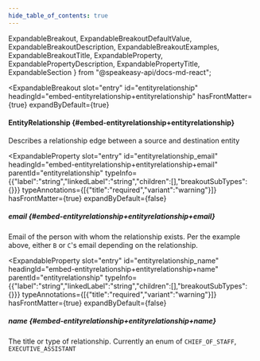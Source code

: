 ```yaml
---
hide_table_of_contents: true
---
```

  ExpandableBreakout,
  ExpandableBreakoutDefaultValue,
  ExpandableBreakoutDescription,
  ExpandableBreakoutExamples,
  ExpandableBreakoutTitle,
  ExpandableProperty,
  ExpandablePropertyDescription,
  ExpandablePropertyTitle,
  ExpandableSection
} from "@speakeasy-api/docs-md-react";

<ExpandableSection>

<ExpandableBreakout
  slot="entry"
  id="entityrelationship"
  headingId="embed-entityrelationship+entityrelationship"
  hasFrontMatter={true}
  expandByDefault={true}
>

<ExpandableBreakoutTitle slot="title">

#### EntityRelationship \{#embed-entityrelationship+entityrelationship\}

</ExpandableBreakoutTitle>

<ExpandableBreakoutDescription slot="description">

Describes a relationship edge between a source and destination entity

</ExpandableBreakoutDescription>

<ExpandableBreakoutExamples slot="examples">

</ExpandableBreakoutExamples>

<ExpandableBreakoutDefaultValue slot="defaultValue">

</ExpandableBreakoutDefaultValue>

</ExpandableBreakout>

<ExpandableProperty
  slot="entry"
  id="entityrelationship_email"
  headingId="embed-entityrelationship+entityrelationship+email"
  parentId="entityrelationship"
  typeInfo={{"label":"string","linkedLabel":"string","children":[],"breakoutSubTypes":{}}}
  typeAnnotations={[{"title":"required","variant":"warning"}]}
  hasFrontMatter={true}
  expandByDefault={false}
>

<ExpandablePropertyTitle slot="title">

##### email \{#embed-entityrelationship+entityrelationship+email\}

</ExpandablePropertyTitle>

<ExpandablePropertyDescription slot="description">

Email of the person with whom the relationship exists. Per the example above, either `B` or `C`'s email depending on the relationship.

</ExpandablePropertyDescription>

</ExpandableProperty>

<ExpandableProperty
  slot="entry"
  id="entityrelationship_name"
  headingId="embed-entityrelationship+entityrelationship+name"
  parentId="entityrelationship"
  typeInfo={{"label":"string","linkedLabel":"string","children":[],"breakoutSubTypes":{}}}
  typeAnnotations={[{"title":"required","variant":"warning"}]}
  hasFrontMatter={true}
  expandByDefault={false}
>

<ExpandablePropertyTitle slot="title">

##### name \{#embed-entityrelationship+entityrelationship+name\}

</ExpandablePropertyTitle>

<ExpandablePropertyDescription slot="description">

The title or type of relationship. Currently an enum of `CHIEF_OF_STAFF`, `EXECUTIVE_ASSISTANT`

</ExpandablePropertyDescription>

</ExpandableProperty>

</ExpandableSection>